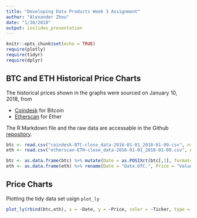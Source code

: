 ```yaml
---
title: "Developing Data Products Week 3 Assignment"
author: "Alexander Zhou"
date: "1/10/2018"
output: ioslides_presentation
---
```


```r
knitr::opts_chunk$set(echo = TRUE)
require(plotly)
require(tidyr) 
require(dplyr)
```

## BTC and ETH Historical Price Charts

The historical prices shown in the graphs were sourced on January 10, 2018, from 

- [Coindesk](https://www.coindesk.com/price/) for Bitcoin 
- [Etherscan](https://etherscan.io/chart/etherprice) for Ether

The R Markdown file and the raw data are accessable in the Github [repository](https://github.com/haechi/DataProducts-WK3).  
```r
btc <- read.csv("coindesk-BTC-close_data-2016-01-01_2018-01-09.csv", nrows = 740, header = T)
eth <- read.csv("etherscan-ETH-close_data-2016-01-01_2018-01-09.csv", nrows = 737, header = T)

btc <- as.data.frame(btc) %>% mutate(Date = as.POSIXct(btc[,1], format="%Y-%m-%d %H:%M:%S")) %>% rename(Price = "Close.Price") %>% mutate(Ticker = "BTC")
eth <- as.data.frame(eth) %>% rename(Date = "Date.UTC.", Price = "Value") %>% mutate(Date = as.POSIXct(eth[,1], format="%m/%d/%Y")) %>% subset(select = -UnixTimeStamp) %>% mutate(Ticker = "ETH")
```

## Price Charts
Plotting the tidy data set usign `plot_ly`
```r
plot_ly(rbind(btc,eth), x = ~Date, y = ~Price, color = ~Ticker, type = "scatter", mode = "lines")
```


